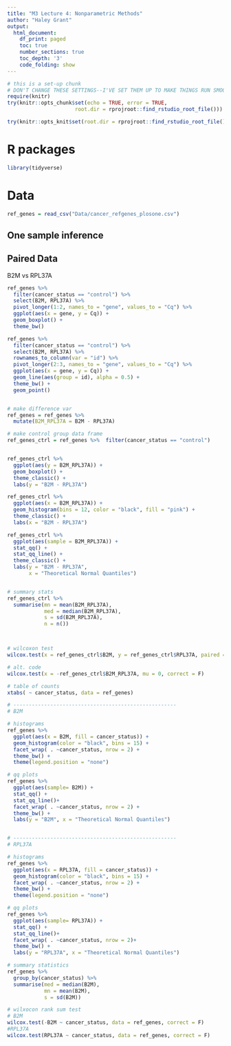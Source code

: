 ```yaml
---
title: "M3 Lecture 4: Nonparametric Methods"
author: "Haley Grant"
output:
  html_document:
    df_print: paged
    toc: true
    number_sections: true
    toc_depth: '3'
    code_folding: show
---
```


```r
# this is a set-up chunk
# DON'T CHANGE THESE SETTINGS--I'VE SET THEM UP TO MAKE THINGS RUN SMOOTHLY 
require(knitr)
try(knitr::opts_chunk$set(echo = TRUE, error = TRUE, 
                      root.dir = rprojroot::find_rstudio_root_file()))

try(knitr::opts_knit$set(root.dir = rprojroot::find_rstudio_root_file()))


```

# R packages

```r

library(tidyverse)

```

# Data

```r

ref_genes = read_csv("Data/cancer_refgenes_plosone.csv")


```

## One sample inference

## Paired Data

B2M vs RPL37A

```r

ref_genes %>%
  filter(cancer_status == "control") %>%
  select(B2M, RPL37A) %>%
  pivot_longer(1:2, names_to = "gene", values_to = "Cq") %>%
  ggplot(aes(x = gene, y = Cq)) + 
  geom_boxplot() + 
  theme_bw()

ref_genes %>%
  filter(cancer_status == "control") %>%
  select(B2M, RPL37A) %>%
  rownames_to_column(var = "id") %>%
  pivot_longer(2:3, names_to = "gene", values_to = "Cq") %>%
  ggplot(aes(x = gene, y = Cq)) +
  geom_line(aes(group = id), alpha = 0.5) + 
  theme_bw() + 
  geom_point()


# make difference var
ref_genes = ref_genes %>%
  mutate(B2M_RPL37A = B2M - RPL37A)

# make control group data frame
ref_genes_ctrl = ref_genes %>%  filter(cancer_status == "control")


ref_genes_ctrl %>%
  ggplot(aes(y = B2M_RPL37A)) + 
  geom_boxplot() + 
  theme_classic() + 
  labs(y = "B2M - RPL37A")

ref_genes_ctrl %>%
  ggplot(aes(x = B2M_RPL37A)) + 
  geom_histogram(bins = 12, color = "black", fill = "pink") + 
  theme_classic() + 
  labs(x = "B2M - RPL37A")

ref_genes_ctrl %>%
  ggplot(aes(sample = B2M_RPL37A)) + 
  stat_qq() + 
  stat_qq_line() + 
  theme_classic() + 
  labs(y = "B2M - RPL37A",
       x = "Theoretical Normal Quantiles")


# summary stats
ref_genes_ctrl %>%
  summarise(mn = mean(B2M_RPL37A),
            med = median(B2M_RPL37A),
            s = sd(B2M_RPL37A),
            n = n())



# wilcoxon test
wilcox.test(x = ref_genes_ctrl$B2M, y = ref_genes_ctrl$RPL37A, paired = T, mu = 0, correct = F)

# alt. code
wilcox.test(x = -ref_genes_ctrl$B2M_RPL37A, mu = 0, correct = F)


```

```r
# table of counts
xtabs( ~ cancer_status, data = ref_genes)

# -----------------------------------------------------
# B2M 

# histograms
ref_genes %>%
  ggplot(aes(x = B2M, fill = cancer_status)) + 
  geom_histogram(color = "black", bins = 15) + 
  facet_wrap( . ~cancer_status, nrow = 2) + 
  theme_bw() + 
  theme(legend.position = "none")

# qq plots
ref_genes %>%
  ggplot(aes(sample= B2M)) + 
  stat_qq() + 
  stat_qq_line()+
  facet_wrap( . ~cancer_status, nrow = 2) + 
  theme_bw() + 
  labs(y = "B2M", x = "Theoretical Normal Quantiles")


# -----------------------------------------------------
# RPL37A

# histograms
ref_genes %>%
  ggplot(aes(x = RPL37A, fill = cancer_status)) + 
  geom_histogram(color = "black", bins = 15) + 
  facet_wrap( . ~cancer_status, nrow = 2) + 
  theme_bw() + 
  theme(legend.position = "none")

# qq plots
ref_genes %>%
  ggplot(aes(sample= RPL37A)) + 
  stat_qq() + 
  stat_qq_line()+
  facet_wrap( . ~cancer_status, nrow = 2)+ 
  theme_bw() + 
  labs(y = "RPL37A", x = "Theoretical Normal Quantiles")


```

```r
# summary statistics
ref_genes %>% 
  group_by(cancer_status) %>%
  summarise(med = median(B2M),
            mn = mean(B2M), 
            s = sd(B2M))

# wilxocon rank sum test
# B2M
wilcox.test(-B2M ~ cancer_status, data = ref_genes, correct = F)
#RPL37A
wilcox.test(RPL37A ~ cancer_status, data = ref_genes, correct = F)

```
